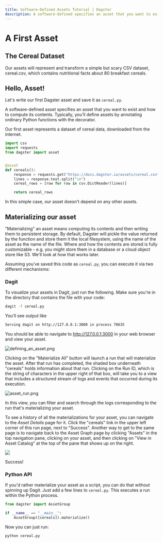 ```yaml
---
title: Software-Defined Assets Tutorial | Dagster
description: A software-defined specifies an asset that you want to exist and how to compute its contents.
---
```


# A First Asset

## The Cereal Dataset

Our assets will represent and transform a simple but scary CSV dataset, cereal.csv, which contains nutritional facts about 80 breakfast cereals.

## Hello, Asset!

Let's write our first Dagster asset and save it as `cereal.py`.

A software-defined asset specifies an asset that you want to exist and how to compute its contents. Typically, you'll define assets by annotating ordinary Python functions with the <PyObject module="dagster" object="asset" decorator /> decorator.

Our first asset represents a dataset of cereal data, downloaded from the internet.

```python file=/guides/dagster/asset_tutorial/cereal.py startafter=start_asset_marker endbefore=end_asset_marker
import csv
import requests
from dagster import asset


@asset
def cereals():
    response = requests.get("https://docs.dagster.io/assets/cereal.csv")
    lines = response.text.split("\n")
    cereal_rows = [row for row in csv.DictReader(lines)]

    return cereal_rows
```

In this simple case, our asset doesn't depend on any other assets.

## Materializing our asset

"Materializing" an asset means computing its contents and then writing them to persistent storage. By default, Dagster will pickle the value returned by the function and store them it the local filesystem, using the name of the asset as the name of the file. Where and how the contents are stored is fully customizable - e.g. you might store them in a database or a cloud object store like S3. We'll look at how that works later.

Assuming you’ve saved this code as `cereal.py`, you can execute it via two different mechanisms:

### Dagit

To visualize your assets in Dagit, just run the following. Make sure you're in the directory that contains the file with your code:

```bash
dagit -f cereal.py
```

You'll see output like

```bash
Serving dagit on http://127.0.0.1:3000 in process 70635
```

You should be able to navigate to <http://127.0.0.1:3000> in your web browser and view your asset.

<img
alt="defining_an_asset.png"
src="/images/guides/asset-tutorial/defining_an_asset.png"
/>

Clicking on the "Materialize All" button will launch a run that will materialize the asset. After that run has completed, the shaded box underneath "cereals" holds information about that run. Clicking on the Run ID, which is the string of characters in the upper right of that box, will take you to a view that includes a structured stream of logs and events that occurred during its execution.

<img alt="asset_run.png" src="/images/guides/asset-tutorial/asset_run.png" />

In this view, you can filter and search through the logs corresponding to the run that's materializing your asset.

To see a history of all the materializations for your asset, you can navigate to the _Asset Details_ page for it. Click the "cereals" link in the upper left corner of this run page, next to "Success". Another way to get to the same page is to navigate back to the Asset Graph page by clicking "Assets" in the top navigation pane, clicking on your asset, and then clicking on "View in Asset Catalog" at the top of the pane that shows up on the right.

<img src="/images/guides/asset-tutorial/asset_details.png" />

Success!

### Python API

If you'd rather materialize your asset as a script, you can do that without spinning up Dagit. Just add a few lines to `cereal.py`. This executes a run within the Python process.

```python file=/guides/dagster/asset_tutorial/cereal.py startafter=start_materialize_marker endbefore=end_materialize_marker
from dagster import AssetGroup

if __name__ == "__main__":
    AssetGroup([cereals]).materialize()
```

Now you can just run:

```bash
python cereal.py
```

